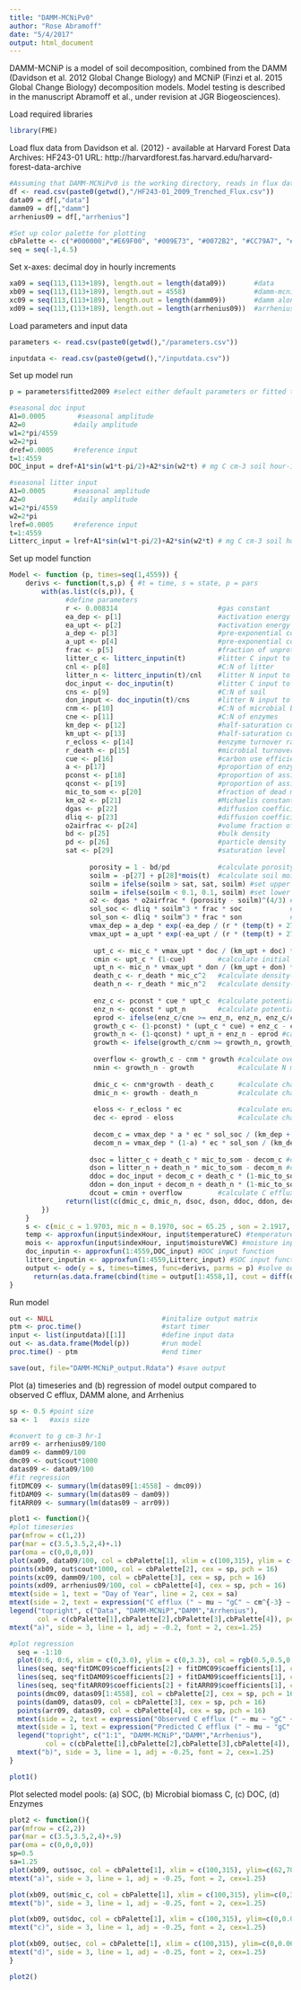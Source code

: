 ```yaml
---
title: "DAMM-MCNiPv0"
author: "Rose Abramoff"
date: "5/4/2017"
output: html_document
---
```


DAMM-MCNiP is a model of soil decomposition, combined from the DAMM (Davidson et al. 2012 Global Change Biology) and MCNiP (Finzi et al. 2015 Global Change Biology) decomposition models. Model testing is described in the manuscript Abramoff et al., under revision at JGR Biogeosciences).

Load required libraries
```r
library(FME)
```

Load flux data from Davidson et al. (2012) - available at Harvard Forest Data Archives: HF243-01
URL: http://harvardforest.fas.harvard.edu/harvard-forest-data-archive
```r
#Assuming that DAMM-MCNiPv0 is the working directory, reads in flux data
df <- read.csv(paste0(getwd(),"/HF243-01_2009_Trenched_Flux.csv"))
data09 = df[,"data"]
damm09 = df[,"damm"]
arrhenius09 = df[,"arrhenius"]

#Set up color palette for plotting
cbPalette <- c("#000000","#E69F00", "#009E73", "#0072B2", "#CC79A7", "#D55E00", "#56B4E9",    "#F0E442")
seq = seq(-1,4.5)
```

Set x-axes: decimal doy in hourly increments
```r
xa09 = seq(113,(113+189), length.out = length(data09))       #data
xb09 = seq(113,(113+189), length.out = 4558)                 #damm-mcnip
xc09 = seq(113,(113+189), length.out = length(damm09))       #damm alone
xd09 = seq(113,(113+189), length.out = length(arrhenius09))  #arrhenius 
```

Load parameters and input data
```r
parameters <- read.csv(paste0(getwd(),"/parameters.csv"))

inputdata <- read.csv(paste0(getwd(),"/inputdata.csv"))
```

Set up model run
```r
p = parameters$fitted2009 #select either default parameters or fitted to 2009 flux data

#seasonal doc input
A1=0.0005        #seasonal amplitude
A2=0            #daily amplitude
w1=2*pi/4559
w2=2*pi
dref=0.0005     #reference input
t=1:4559
DOC_input = dref+A1*sin(w1*t-pi/2)+A2*sin(w2*t) # mg C cm-3 soil hour-1

#seasonal litter input
A1=0.0005       #seasonal amplitude
A2=0            #daily amplitude
w1=2*pi/4559
w2=2*pi
lref=0.0005     #reference input
t=1:4559
Litterc_input = lref+A1*sin(w1*t-pi/2)+A2*sin(w2*t) # mg C cm-3 soil hour-1
```

Set up model function
```r
Model <- function (p, times=seq(1,4559)) {
    derivs <- function(t,s,p) { #t = time, s = state, p = pars
        with(as.list(c(s,p)), {
              #define parameters
              r <- 0.008314                         #gas constant
              ea_dep <- p[1]                        #activation energy of SOM depolymerization
              ea_upt <- p[2]                        #activation energy of DOC uptake           
              a_dep <- p[3]                         #pre-exponential constant for SOM depolymerization
              a_upt <- p[4]                         #pre-exponential constant for uptake
              frac <- p[5]                          #fraction of unprotected SOM, Magill et al. 2000      
              litter_c <- litterc_inputin(t)        #litter C input to SOC
              cnl <- p[8]                           #C:N of litter
              litter_n <- litterc_inputin(t)/cnl    #litter N input to SOC
              doc_input <- doc_inputin(t)           #litter C input to DOC
              cns <- p[9]                           #C:N of soil
              don_input <- doc_inputin(t)/cns       #litter N input to DOC
              cnm <- p[10]                          #C:N of microbial biomass
              cne <- p[11]                          #C:N of enzymes
              km_dep <- p[12]                       #half-saturation constant for SOM depolymerization
              km_upt <- p[13]                       #half-saturation constant for DOC uptake
              r_ecloss <- p[14]                     #enzyme turnover rate           
              r_death <- p[15]                      #microbial turnover rate
              cue <- p[16]                          #carbon use efficiency
              a <- p[17]                            #proportion of enzyme pool acting on SOC
              pconst <- p[18]                       #proportion of assimilated C allocated to enzyme production
              qconst <- p[19]                       #proportion of assimilated N allocated to enzyme production
              mic_to_som <- p[20]                   #fraction of dead microbial biomass allocated to SOM
              km_o2 <- p[21]                        #Michaelis constant for O2
              dgas <- p[22]                         #diffusion coefficient for O2 in air
              dliq <- p[23]                         #diffusion coefficient for unprotected SOM and DOM in liquid
              o2airfrac <- p[24]                    #volume fraction of O2 in air
              bd <- p[25]                           #bulk density
              pd <- p[26]                           #particle density
              sat <- p[29]                          #saturation level
              
                    porosity = 1 - bd/pd            #calculate porosity
                    soilm = -p[27] + p[28]*mois(t)  #calculate soil moisture scalar
                    soilm = ifelse(soilm > sat, sat, soilm) #set upper bound on soil moisture (saturation)
                    soilm = ifelse(soilm < 0.1, 0.1, soilm) #set lower bound on soil moisture
                    o2 <- dgas * o2airfrac * (porosity - soilm)^(4/3) #calculate oxygen concentration
                    sol_soc <- dliq * soilm^3 * frac * soc            #calculate unprotected SOC
                    sol_son <- dliq * soilm^3 * frac * son            #calculate unprotected SON
                    vmax_dep = a_dep * exp(-ea_dep / (r * (temp(t) + 273))) #calculate maximum depolymerization rate
                    vmax_upt = a_upt * exp(-ea_upt / (r * (temp(t) + 273))) #calculate maximum depolymerization rate
                    
                     upt_c <- mic_c * vmax_upt * doc / (km_upt + doc) * o2/(km_o2 + o2) #calculate DOC uptake
                     cmin <- upt_c * (1-cue)        #calculate initial C mineralization
                     upt_n <- mic_n * vmax_upt * don / (km_upt + don) * o2/(km_o2 + o2) #calculate DON uptake
                     death_c <- r_death * mic_c^2   #calculate density-dependent microbial C turnover
                     death_n <- r_death * mic_n^2   #calculate density-dependent microbial N turnover
                    
                     enz_c <- pconst * cue * upt_c  #calculate potential enzyme C production
                     enz_n <- qconst * upt_n        #calculate potential enzyme N production
                     eprod <- ifelse(enz_c/cne >= enz_n, enz_n, enz_c/cne) #calculate actual enzyme based on Liebig's Law
                     growth_c <- (1-pconst) * (upt_c * cue) + enz_c - cne * eprod #calculate potential microbial biomass C growth
                     growth_n <- (1-qconst) * upt_n + enz_n - eprod #calculate potential microbial biomass N growth
                     growth <- ifelse(growth_c/cnm >= growth_n, growth_n, growth_c/cnm) #calculate actual microbial biomass growth based on Liebig's Law of the minimum (Schimel & Weintraub 2003 SBB)
                     
                     overflow <- growth_c - cnm * growth #calculate overflow metabolism of C
                     nmin <- growth_n - growth           #calculate N mineralization
                    
                     dmic_c <- cnm*growth - death_c      #calculate change in microbial C pool
                     dmic_n <- growth - death_n          #calculate change in microbial N pool
                    
                     eloss <- r_ecloss * ec              #calculate enzyme turnover
                     dec <- eprod - eloss                #calculate change in enzyme pool
                    
                     decom_c = vmax_dep * a * ec * sol_soc / (km_dep + sol_soc + ec) #calculate depolymerization of SOC using ECA kinetics (Tang 2015 GMD)
                     decom_n = vmax_dep * (1-a) * ec * sol_son / (km_dep + sol_son + ec) #calculate depolymerization of SON using ECA kinetics 
                    
                    dsoc = litter_c + death_c * mic_to_som - decom_c #calculate change in SOC pool
                    dson = litter_n + death_n * mic_to_som - decom_n #calculate change in SON pool
                    ddoc = doc_input + decom_c + death_c * (1-mic_to_som) + cne*eloss - upt_c #calculate change in DOC pool
                    ddon = don_input + decom_n + death_n * (1-mic_to_som) + eloss - upt_n #calculate change in DON pool
                    dcout = cmin + overflow         #calculate C efflux
              return(list(c(dmic_c, dmic_n, dsoc, dson, ddoc, ddon, dec, dcout)))
        })
    }
    s <- c(mic_c = 1.9703, mic_n = 0.1970, soc = 65.25 , son = 2.1917, doc = 0.0020, don = 0.0011, ec = 0.0339, cout = 0) #initial states
    temp <- approxfun(input$indexHour, input$temperatureC) #temperature input function
    mois <- approxfun(input$indexHour, input$moistureVWC) #moisture input function
    doc_inputin <- approxfun(1:4559,DOC_input) #DOC input function
    litterc_inputin <- approxfun(1:4559,Litterc_input) #SOC input function
    output <- ode(y = s, times=times, func=derivs, parms = p) #solve ode, return output
      return(as.data.frame(cbind(time = output[1:4558,1], cout = diff(output[1:4559,"cout"]), soc = output[1:4558,"soc"], mic_c = output[1:4558,"mic_c"], mic_n = output[1:4558,"mic_n"], son = output[1:4558,"son"], doc = output[1:4558,"doc"], don = output[1:4558,"don"], ec = output[1:4558,"ec"] )))
}
```

Run model
```r
out <- NULL                           #initalize output matrix
ptm <- proc.time()                    #start timer
input <- list(inputdata)[[1]]         #define input data
out <- as.data.frame(Model(p))        #run model
proc.time() - ptm                     #end timer

save(out, file="DAMM-MCNiP_output.Rdata") #save output
```

Plot (a) timeseries and (b) regression of model output compared to observed C efflux, DAMM alone, and Arrhenius
```r
sp <- 0.5 #point size
sa <- 1   #axis size

#convert to g cm-3 hr-1
arr09 <- arrhenius09/100
dam09 <- damm09/100
dmc09 <- out$cout*1000
datas09 <- data09/100
#fit regression
fitDMC09 <- summary(lm(datas09[1:4558] ~ dmc09))
fitDAM09 <- summary(lm(datas09 ~ dam09))
fitARR09 <- summary(lm(datas09 ~ arr09))

plot1 <- function(){
#plot timeseries
par(mfrow = c(1,2))
par(mar = c(3.5,3.5,2,4)+.1)
par(oma = c(0,0,0,0))
plot(xa09, data09/100, col = cbPalette[1], xlim = c(100,315), ylim = c(0,3.3), cex = sp, lty = 1, cex.axis = sa, pch = 16, ann = FALSE) 
points(xb09, out$cout*1000, col = cbPalette[2], cex = sp, pch = 16)
points(xc09, damm09/100, col = cbPalette[3], cex = sp, pch = 16)
points(xd09, arrhenius09/100, col = cbPalette[4], cex = sp, pch = 16)
mtext(side = 1, text = "Day of Year", line = 2, cex = sa)
mtext(side = 2, text = expression("C efflux (" ~ mu ~ "gC" ~ cm^{-3} ~ hr^{-1} ~ ")"), line = 2, cex = 1)
legend("topright", c("Data", "DAMM-MCNiP","DAMM","Arrhenius"),
       col = c(cbPalette[1],cbPalette[2],cbPalette[3],cbPalette[4]), pch = c(16,16,16), cex = 0.8)
mtext("a)", side = 3, line = 1, adj = -0.2, font = 2, cex=1.25)

#plot regression
  seq = -1:10
  plot(0:6, 0:6, xlim = c(0,3.0), ylim = c(0,3.3), col = rgb(0.5,0.5,0.5), type = "l", lty = 2, lwd = 1, cex.axis = sa, ann = FALSE)
  lines(seq, seq*fitDMC09$coefficients[2] + fitDMC09$coefficients[1], col = cbPalette[2], lty = 2) 
  lines(seq, seq*fitDAM09$coefficients[2] + fitDAM09$coefficients[1], col = cbPalette[3], lty = 2) 
  lines(seq, seq*fitARR09$coefficients[2] + fitARR09$coefficients[1], col = cbPalette[4], lty = 2) 
  points(dmc09, datas09[1:4558], col = cbPalette[2], cex = sp, pch = 16)
  points(dam09, datas09, col = cbPalette[3], cex = sp, pch = 16)
  points(arr09, datas09, col = cbPalette[4], cex = sp, pch = 16)
  mtext(side = 2, text = expression("Observed C efflux (" ~ mu ~ "gC" ~ cm^{-3} ~ hr^{-1} ~ ")"), line = 2, cex = sa)
  mtext(side = 1, text = expression("Predicted C efflux (" ~ mu ~ "gC" ~ cm^{-3} ~ hr^{-1} ~ ")"), line = 2.5, cex = sa)
  legend("topright", c("1:1", "DAMM-MCNiP","DAMM","Arrhenius"),
         col = c(cbPalette[1],cbPalette[2],cbPalette[3],cbPalette[4]), pch = c(NA,16,16,16), lty = c(2,NA,NA,NA), cex = 0.8, bg = "white")
  mtext("b)", side = 3, line = 1, adj = -0.25, font = 2, cex=1.25)
}

plot1()
```

Plot selected model pools: (a) SOC, (b) Microbial biomass C, (c) DOC, (d) Enzymes
```r
plot2 <- function(){
par(mfrow = c(2,2))
par(mar = c(3.5,3.5,2,4)+.9)
par(oma = c(0,0,0,0))
sp=0.5
sa=1.25
plot(xb09, out$soc, col = cbPalette[1], xlim = c(100,315), ylim=c(62,70), cex = sp, lty = 1, cex.axis = sa, pch = 16, ylab=expression("Pools (mgC" ~ cm^{-3} ~ ")"), xlab="Day of Year", main="SOC", cex.lab = sa) 
mtext("a)", side = 3, line = 1, adj = -0.25, font = 2, cex=1.25)

plot(xb09, out$mic_c, col = cbPalette[1], xlim = c(100,315), ylim=c(0,3.0), cex = sp, lty = 1, cex.axis = sa, pch = 16, ylab=expression("Pools (mgC" ~ cm^{-3} ~ ")"), xlab="Day of Year", main="Microbial biomass", cex.lab = sa) 
mtext("b)", side = 3, line = 1, adj = -0.25, font = 2, cex=1.25)

plot(xb09, out$doc, col = cbPalette[1], xlim = c(100,315), ylim=c(0,0.002), cex = sp, lty = 1, cex.axis = sa, pch = 16, ylab=expression("Pools (mgC" ~ cm^{-3} ~ ")"), xlab="Day of Year", main="DOC", cex.lab = sa) 
mtext("c)", side = 3, line = 1, adj = -0.25, font = 2, cex=1.25)

plot(xb09, out$ec, col = cbPalette[1], xlim = c(100,315), ylim=c(0,0.065), cex = sp, lty = 1, cex.axis = sa, pch = 16, ylab=expression("Pools (mgC" ~ cm^{-3} ~ ")"), xlab="Day of Year", main="Enzymes", cex.lab = sa) 
mtext("d)", side = 3, line = 1, adj = -0.25, font = 2, cex=1.25)
}

plot2()
```
